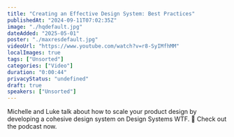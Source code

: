 ```yaml
---
title: "Creating an Effective Design System: Best Practices"
publishedAt: "2024-09-11T07:02:35Z"
image: "./hqdefault.jpg"
dateAdded: "2025-05-01"
poster: "./maxresdefault.jpg"
videoUrl: "https://www.youtube.com/watch?v=r8-SyIMfhMM"
localImages: true
tags: ["Unsorted"]
categories: ["Video"]
duration: "0:00:44"
privacyStatus: "undefined"
draft: true
speakers: ["Unsorted"]
---
```

Michelle and Luke talk about how to scale your product design by developing a cohesive design system on Design Systems WTF.
🎤 Check out the podcast now.

